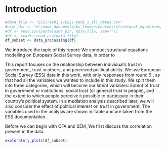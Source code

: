 # Introduction
```r
#data_file <- "ESS1-9e01_1/ESS1-9e01_1_all_dates.csv"
#user_dir <- "d:/asus_documents/ku_leuven/courses/structural_equations/project/"
#df <- read.csv(paste(user_dir, data_file, sep=""))
#df <- readr::read_csv(data_file)
df_subset <- data_processing(df)
```

We introduce the topic of this report: We conduct structural equations modelling
on European Social Survey data, in order to 

This report focuses on the relationship between individual's trust in government,
trust in others, and perceived political ability. We use 
European Social Survey (ESS) data in this work, with only responses from round 9 \cite{ESS-2018}, as that had all the variables we wanted to include in this study. 
We split them into three categories, which will become our latent 
variables: Extent of trust in government or institutions, social trust (or general trust in people), and the extent to which people perceive it possible to participate in their country's political system. In a mediation analysis described later, we will also consider the effect of political interest
on trust in government. The variables used in the analysis are shown in Table \ref{tab:var_desc} and are taken from the ESS documentation \cite{ESS-2021}.

\begin{table}[H]
    \centering
    \begin{tabular}{ll}
    \toprule
    Variable & Description \\
    \midrule
     Trust in people & \\
     PPLTRST & Most people can be trusted or you can't be too careful \\
     PPLFAIR & Most people try to take advantage of you, or try to be fair \\
     PPLHLP & Most of the time people helpful or mostly looking out for themselves \\
     \hline
     Poltical Ability &\\
     PSPPSGVA & Political system allows people to have a say in what government does \\
     ACTROLGA & Able to take active role in political group \\
     PSPPIPLA & Political system allows people to have influence on politics \\
     CPTPPOLA & Confident in own ability to participate in politics \\
     POLINTR & How interested in politics \\
     \hline
     Poltical Trust &\\
     TRSTPRL & Trust in country's parliament \\
     TRSTPLT & Trust in politicians \\
     TRSTPRT & Trust in political parties \\
     TRSTEP & Trust in the European Parliament \\
     TRSTUN & Trust in the United Nations \\
     \hline 
     \bottomrule
    \end{tabular}
    \caption{Selected variables from ESS and propsed latent constructs}
    \label{tab:var_desc}
\end{table}

Before we can begin with CFA and SEM, We first discuss the correlation present in the data.
```r
exploratory_plots(df_subset)
```
